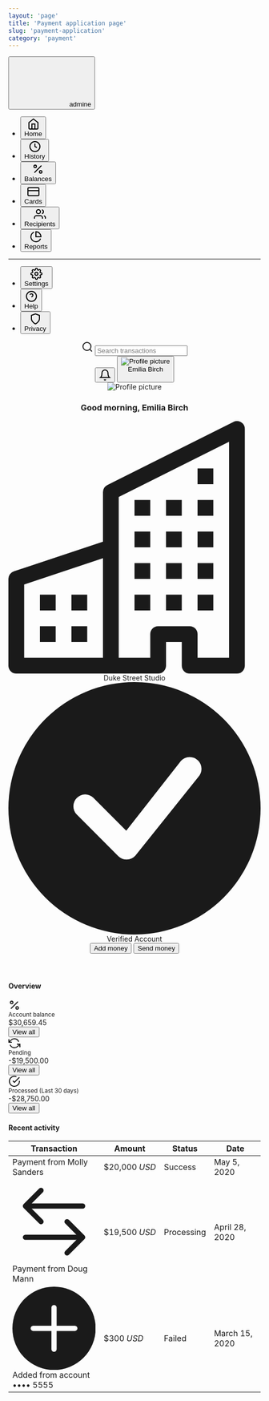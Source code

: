 ```yaml
---
layout: 'page'
title: 'Payment application page'
slug: 'payment-application'
category: 'payment'
---
```


<div className="w-full flex flex-row bg-gray-100 lg:min-h-screen">
  <aside className="bg-teal-700 hidden fixed inset-0 h-full bg-white z-90 w-full lg:-mb-0 md:static lg:h-auto lg:overflow-y-visible lg:w-1/4 lg:block xl:w-1/5">
    <div className="pt-6 pb-2 px-4">
      <button className="flex items-center font-bold text-xl text-white focus:outline-none ml-4" type="button">
        <svg className="w-6 h-auto" width="110" height="97" viewBox="0 0 110 97" fill="none" xmlns="http://www.w3.org/2000/svg">
          <path className="fill-current text-teal-400" d="M0 85.9375C0 88.6725 1.08649 91.2956 3.02046 93.2295C4.95443 95.1635 7.57746 96.25 10.3125 96.25H99.6875C102.423 96.25 105.046 95.1635 106.98 93.2295C108.914 91.2956 110 88.6725 110 85.9375V37.8125C110 35.0775 108.914 32.4544 106.98 30.5205C105.046 28.5865 102.423 27.5 99.6875 27.5H10.3125C7.57746 27.5 4.95443 28.5865 3.02046 30.5205C1.08649 32.4544 0 35.0775 0 37.8125L0 85.9375Z" />
          <path className="fill-current text-teal-500"fillRule="evenodd" clipRule="evenodd" d="M13.75 17.1875C13.75 18.0992 14.1122 18.9735 14.7568 19.6182C15.4015 20.2628 16.2758 20.625 17.1875 20.625H92.8125C93.7242 20.625 94.5985 20.2628 95.2432 19.6182C95.8878 18.9735 96.25 18.0992 96.25 17.1875C96.25 16.2758 95.8878 15.4015 95.2432 14.7568C94.5985 14.1122 93.7242 13.75 92.8125 13.75H17.1875C16.2758 13.75 15.4015 14.1122 14.7568 14.7568C14.1122 15.4015 13.75 16.2758 13.75 17.1875ZM27.5 3.4375C27.5 4.34918 27.8622 5.22352 28.5068 5.86818C29.1515 6.51284 30.0258 6.875 30.9375 6.875H79.0625C79.9742 6.875 80.8485 6.51284 81.4932 5.86818C82.1378 5.22352 82.5 4.34918 82.5 3.4375C82.5 2.52582 82.1378 1.65148 81.4932 1.00682C80.8485 0.362164 79.9742 0 79.0625 0H30.9375C30.0258 0 29.1515 0.362164 28.5068 1.00682C27.8622 1.65148 27.5 2.52582 27.5 3.4375Z" />
        </svg>
        <span className="block ml-4">
          admine
        </span>
      </button>
    </div>
    <nav className="flex flex-col">
      <ul className="w-full flex flex-col p-4 space-y-1">
        <li>
          <button className="text-teal-100 font-medium rounded flex items-center w-full px-4 py-2 bg-teal-800 text-sm focus:outline-none cursor-default" type="button">
            <div className="mr-2 pr-1">
              <svg viewBox="0 0 24 24" width="24" height="24" stroke="currentColor" stroke-width="2" fill="none" strokeLinecap="round" strokeLinejoin="round" className="w-5 h-auto stroke-current text-teal-400">
                <path d="M3 9l9-7 9 7v11a2 2 0 0 1-2 2H5a2 2 0 0 1-2-2z" />
                <polyline points="9 22 9 12 15 12 15 22" />
              </svg>
            </div>
            Home
          </button>
        </li>
        <li>
          <button className="text-teal-100 rounded flex items-center w-full px-4 py-2 text-sm hover:bg-teal-600 hover:text-teal-100 transition-all focus:outline-none active:bg-teal-800" type="button">
            <div className="mr-2 pr-1">
              <svg viewBox="0 0 24 24" width="24" height="24" stroke="currentColor" stroke-width="2" fill="none" strokeLinecap="round" strokeLinejoin="round" className="w-5 h-auto stroke-current text-teal-400">
                <circle cx="12" cy="12" r="10" />
                <polyline points="12 6 12 12 16 14" />
              </svg>
            </div>
            History
          </button>
        </li>
        <li>
          <button className="text-teal-100 rounded flex items-center w-full px-4 py-2 text-sm hover:bg-teal-600 hover:text-teal-100 transition-all focus:outline-none active:bg-teal-800" type="button">
            <div className="mr-2 pr-1">
              <svg viewBox="0 0 24 24" width="24" height="24" stroke="currentColor" stroke-width="2" fill="none" strokeLinecap="round" strokeLinejoin="round" className="w-5 h-auto stroke-current text-teal-400">
                <line x1="19" y1="5" x2="5" y2="19" />
                <circle cx="6.5" cy="6.5" r="2.5" />
                <circle cx="17.5" cy="17.5" r="2.5" />
              </svg>
            </div>
            Balances
          </button>
        </li>
        <li>
          <button className="text-teal-100 rounded flex items-center w-full px-4 py-2 text-sm hover:bg-teal-600 hover:text-teal-100 transition-all focus:outline-none active:bg-teal-800" type="button">
            <div className="mr-2 pr-1">
              <svg viewBox="0 0 24 24" width="24" height="24" stroke="currentColor" stroke-width="2" fill="none" strokeLinecap="round" strokeLinejoin="round" className="w-5 h-auto stroke-current text-teal-400">
                <rect x="1" y="4" width="22" height="16" rx="2" ry="2" />
                <line x1="1" y1="10" x2="23" y2="10" />
              </svg>
            </div>
            Cards
          </button>
        </li>
        <li>
          <button className="text-teal-100 rounded flex items-center w-full px-4 py-2 text-sm hover:bg-teal-600 hover:text-teal-100 transition-all focus:outline-none active:bg-teal-800" type="button">
            <div className="mr-2 pr-1">
              <svg viewBox="0 0 24 24" width="24" height="24" stroke="currentColor" stroke-width="2" fill="none" strokeLinecap="round" strokeLinejoin="round" className="w-5 h-auto stroke-current text-teal-400">
                <path d="M17 21v-2a4 4 0 0 0-4-4H5a4 4 0 0 0-4 4v2" />
                <circle cx="9" cy="7" r="4" />
                <path d="M23 21v-2a4 4 0 0 0-3-3.87" />
                <path d="M16 3.13a4 4 0 0 1 0 7.75" />
              </svg>
            </div>
            Recipients
          </button>
        </li>
        <li>
          <button className="text-teal-100 rounded flex items-center w-full px-4 py-2 text-sm hover:bg-teal-600 hover:text-teal-100 transition-all focus:outline-none active:bg-teal-800" type="button">
            <div className="mr-2 pr-1">
              <svg viewBox="0 0 24 24" width="24" height="24" stroke="currentColor" stroke-width="2" fill="none" strokeLinecap="round" strokeLinejoin="round" className="w-5 h-auto stroke-current text-teal-400">
                <path d="M21.21 15.89A10 10 0 1 1 8 2.83" />
                <path d="M22 12A10 10 0 0 0 12 2v10z" />
              </svg>
            </div>
            Reports
          </button>
        </li>
      </ul>
      <hr className="border-t border-teal-800 my-2 opacity-50" />
      <ul className="w-full flex flex-col p-4 space-y-1">
        <li>
          <button className="text-teal-100 rounded flex items-center w-full px-4 py-2 text-sm hover:bg-teal-600 hover:text-teal-100 transition-all focus:outline-none active:bg-teal-800" type="button">
            <div className="mr-2 pr-1">
              <svg viewBox="0 0 24 24" width="24" height="24" stroke="currentColor" stroke-width="2" fill="none" strokeLinecap="round" strokeLinejoin="round" className="w-5 h-auto stroke-current text-teal-400">
                <circle cx="12" cy="12" r="3" />
                <path d="M19.4 15a1.65 1.65 0 0 0 .33 1.82l.06.06a2 2 0 0 1 0 2.83 2 2 0 0 1-2.83 0l-.06-.06a1.65 1.65 0 0 0-1.82-.33 1.65 1.65 0 0 0-1 1.51V21a2 2 0 0 1-2 2 2 2 0 0 1-2-2v-.09A1.65 1.65 0 0 0 9 19.4a1.65 1.65 0 0 0-1.82.33l-.06.06a2 2 0 0 1-2.83 0 2 2 0 0 1 0-2.83l.06-.06a1.65 1.65 0 0 0 .33-1.82 1.65 1.65 0 0 0-1.51-1H3a2 2 0 0 1-2-2 2 2 0 0 1 2-2h.09A1.65 1.65 0 0 0 4.6 9a1.65 1.65 0 0 0-.33-1.82l-.06-.06a2 2 0 0 1 0-2.83 2 2 0 0 1 2.83 0l.06.06a1.65 1.65 0 0 0 1.82.33H9a1.65 1.65 0 0 0 1-1.51V3a2 2 0 0 1 2-2 2 2 0 0 1 2 2v.09a1.65 1.65 0 0 0 1 1.51 1.65 1.65 0 0 0 1.82-.33l.06-.06a2 2 0 0 1 2.83 0 2 2 0 0 1 0 2.83l-.06.06a1.65 1.65 0 0 0-.33 1.82V9a1.65 1.65 0 0 0 1.51 1H21a2 2 0 0 1 2 2 2 2 0 0 1-2 2h-.09a1.65 1.65 0 0 0-1.51 1z" />
              </svg>
            </div>
            Settings
          </button>
        </li>
        <li>
          <button className="text-teal-100 rounded flex items-center w-full px-4 py-2 text-sm hover:bg-teal-600 hover:text-teal-100 transition-all focus:outline-none active:bg-teal-800" type="button">
            <div className="mr-2 pr-1">
              <svg viewBox="0 0 24 24" width="24" height="24" stroke="currentColor" stroke-width="2" fill="none" strokeLinecap="round" strokeLinejoin="round" className="w-5 h-auto stroke-current text-teal-400">
                <circle cx="12" cy="12" r="10" />
                <path d="M9.09 9a3 3 0 0 1 5.83 1c0 2-3 3-3 3" />
                <line x1="12" y1="17" x2="12.01" y2="17" />
              </svg>
            </div>
            Help
          </button>
        </li>
        <li>
          <button className="text-teal-100 rounded flex items-center w-full px-4 py-2 text-sm hover:bg-teal-600 hover:text-teal-100 transition-all focus:outline-none active:bg-teal-800" type="button">
            <div className="mr-2 pr-1">
              <svg viewBox="0 0 24 24" width="24" height="24" stroke="currentColor" stroke-width="2" fill="none" strokeLinecap="round" strokeLinejoin="round" className="w-5 h-auto stroke-current text-teal-400">
                <path d="M12 22s8-4 8-10V5l-8-3-8 3v7c0 6 8 10 8 10z" />
              </svg>
            </div>
            Privacy
          </button>
        </li>
      </ul>
    </nav>
  </aside>
  <div className="min-h-screen w-full flex flex-col lg:static lg:max-h-full lg:overflow-visible lg:w-3/4 xl:w-4/5">
    <header className="w-full bg-white shadow">
      <div className="shadow-xs">
        <div className="container w-full max-w-screen-xl px-4 md:px-10 lg:px-20">
          <div className="flex items-center border-b border-gray-200 py-1">
            <div className="flex items-center relative">
              <svg viewBox="0 0 24 24" width="24" height="24" stroke="currentColor" stroke-width="2" fill="none" strokeLinecap="round" strokeLinejoin="round" className="w-5 h-auto stroke-current text-gray-400 absolute left-0">
                <circle cx="11" cy="11" r="8" />
                <line x1="21" y1="21" x2="16.65" y2="16.65" />
              </svg>
              <input className="text-sm py-4 pl-8 h-12 border-b border-transparent bg-white focus:outline-none" placeholder="Search transactions" type="search" />
            </div>
            <div className="ml-auto flex items-center space-x-2">
              <button className="text-gray-400 hover:text-gray-500 focus:outline-none" type="button">
                <svg viewBox="0 0 24 24" width="24" height="24" stroke="currentColor" stroke-width="2" fill="none" strokeLinecap="round" strokeLinejoin="round" className="w-5 h-auto stroke-current">
                  <path d="M18 8A6 6 0 0 0 6 8c0 7-3 9-3 9h18s-3-2-3-9" />
                  <path d="M13.73 21a2 2 0 0 1-3.46 0" />
                </svg>
              </button>
              <button className="flex items-center text-sm rounded-md hover:bg-gray-100 px-3 py-2 focus:outline-none" type="button">
                <div className="w-6 h-6 bg-gray-200 rounded-full mr-2">
                  <img className="rounded-full block w-full h-full object-cover" src="https://images.unsplash.com/photo-1494790108377-be9c29b29330?ixlib=rb-1.2.1&ixid=eyJhcHBfaWQiOjEyMDd9&auto=format&fit=crop&w=80&h=80&q=100" alt="Profile picture" />
                </div>
                <div className="text-sm font-medium">
                  Emilia Birch
                </div>
                <div className="ml-2">
                  <svg viewBox="0 0 16 24" height="16" fill="none" stroke-width="2" className="w-2 h-auto stroke-current text-gray-400">
                    <path d="M13 8.517L8 3 3 8.517M3 15.48l5 5.517 5-5.517" />
                  </svg>
                </div>
              </button>
            </div>
          </div>
          <div className="flex flex-col md:flex-row py-6">
            <div className="flex flex-1">
              <div className="flex flex-col sm:flex-row sm:items-center">
                <div className="w-12 h-12 rounded-full bg-gray-200 mr-4 mb-4 sm:mb-0">
                  <img className="rounded-full block w-full h-full object-cover" src="https://images.unsplash.com/photo-1494790108377-be9c29b29330?ixlib=rb-1.2.1&ixid=eyJhcHBfaWQiOjEyMDd9&auto=format&fit=crop&w=80&h=80&q=100" alt="Profile picture" />
                </div>
                <div className="flex flex-col space-y-1">
                  <h3 className="font-semibold text-xl md:text-base">
                    Good morning, Emilia Birch
                  </h3>
                  <div className="flex flex-col justify-start sm:flex-row sm:items-center text-xs space-y-1 sm:space-y-0 sm:space-x-4 text-gray-500">
                    <div className="inline-flex items-center">
                      <svg xmlns="http://www.w3.org/2000/svg" viewBox="0 0 16 16" className="w-3 h-auto fill-current text-gray-400 mr-2" fill="currentColor">
                        <path fillRule="evenodd" d="M14.763.075A.5.5 0 0115 .5v15a.5.5 0 01-.5.5h-3a.5.5 0 01-.5-.5V14h-1v1.5a.5.5 0 01-.5.5h-9a.5.5 0 01-.5-.5V10a.5.5 0 01.342-.474L6 7.64V4.5a.5.5 0 01.276-.447l8-4a.5.5 0 01.487.022zM6 8.694L1 10.36V15h5V8.694zM7 15h2v-1.5a.5.5 0 01.5-.5h2a.5.5 0 01.5.5V15h2V1.309l-7 3.5V15z" />
                        <path d="M2 11h1v1H2v-1zm2 0h1v1H4v-1zm-2 2h1v1H2v-1zm2 0h1v1H4v-1zm4-4h1v1H8V9zm2 0h1v1h-1V9zm-2 2h1v1H8v-1zm2 0h1v1h-1v-1zm2-2h1v1h-1V9zm0 2h1v1h-1v-1zM8 7h1v1H8V7zm2 0h1v1h-1V7zm2 0h1v1h-1V7zM8 5h1v1H8V5zm2 0h1v1h-1V5zm2 0h1v1h-1V5zm0-2h1v1h-1V3z" />
                      </svg>
                      Duke Street Studio
                    </div>
                    <div className="inline-flex items-center">
                      <svg xmlns="http://www.w3.org/2000/svg" viewBox="0 0 16 16" className="w-3 h-auto fill-current text-green-400 mr-2" fill="currentColor">
                        <path fillRule="evenodd" d="M16 8A8 8 0 110 8a8 8 0 0116 0zm-3.97-3.03a.75.75 0 00-1.08.022L7.477 9.417 5.384 7.323a.75.75 0 00-1.06 1.06L6.97 11.03a.75.75 0 001.079-.02l3.992-4.99a.75.75 0 00-.01-1.05z" />
                      </svg>
                      Verified Account
                    </div>
                  </div>
                </div>
              </div>
            </div>
            <div className="pt-6 md:pt-0">
              <div className="flex flex-col sm:flex-row sm:items-center space-y-4 sm:space-y-0 sm:space-x-4">
                <button className="sm:w-auto bg-white text-gray-800 border border-gray-200 font-medium text-base sm:text-sm rounded px-6 py-3 sm:px-4 sm:py-2 focus:outline-none focus:shadow-outline-gray hover:border-gray-300 active:border-gray-400 wrap" type="button">
                  Add money
                </button>
                <button className="sm:w-auto bg-teal-600 text-white border border-transparent font-medium text-base sm:text-sm rounded px-6 py-3 sm:px-4 sm:py-2 hover:bg-teal-500 focus:outline-none focus:shadow-outline-teal active:bg-teal-700" type="button">
                  Send money
                </button>
              </div>
            </div>
          </div>
        </div>
      </div>
    </header>
    <div className="w-full flex-1">
      <div className="container w-full max-w-screen-xl px-5 md:px-10 lg:px-20">
        <div className="space-y-6 py-6 lg:py-10">
          <div className="flex flex-col">
            <h4 className="text-lg sm:text-base font-medium mb-4 sm:mb-2">
              Overview
            </h4>
            <div className="grid grid-cols-1 md:grid-cols-3 gap-6 w-full">
              <div className="flex flex-col bg-white rounded shadow">
                <div className="flex flex-1 items-center px-6 pt-4 pb-2">
                  <div className="mr-4">
                    <svg viewBox="0 0 24 24" width="24" height="24" stroke="currentColor" stroke-width="2" fill="none" strokeLinecap="round" strokeLinejoin="round" className="w-5 h-auto stroke-current text-gray-400">
                      <line x1="19" y1="5" x2="5" y2="19" />
                      <circle cx="6.5" cy="6.5" r="2.5" />
                      <circle cx="17.5" cy="17.5" r="2.5" />
                    </svg>
                  </div>
                  <div className="flex-1">
                    <small className="text-gray-500 text-xs block mb-px">
                      Account balance
                    </small>
                    <div className="font-medium">
                      $30,659.45
                    </div>
                  </div>
                </div>
                <div className="bg-gray-50 rounded-b px-6 py-2 leading-none text-sm">
                  <button className="font-medium text-teal-500 my-1" type="button">
                    View all
                  </button>
                </div>
              </div>
              <div className="flex flex-col bg-white rounded shadow">
                <div className="flex flex-1 items-center px-6 pt-4 pb-2">
                  <div className="mr-4">
                    <svg viewBox="0 0 24 24" width="24" height="24" stroke="currentColor" stroke-width="2" fill="none" strokeLinecap="round" strokeLinejoin="round" className="w-5 h-auto stroke-current text-gray-400">
                      <polyline points="1 4 1 10 7 10" />
                      <polyline points="23 20 23 14 17 14" />
                      <path d="M20.49 9A9 9 0 0 0 5.64 5.64L1 10m22 4l-4.64 4.36A9 9 0 0 1 3.51 15" />
                    </svg>
                  </div>
                  <div className="flex-1">
                    <small className="text-gray-500 text-xs block mb-px">
                      Pending
                    </small>
                    <div className="font-medium">
                      -$19,500.00
                    </div>
                  </div>
                </div>
                <div className="bg-gray-50 rounded-b px-6 py-2 leading-none text-sm">
                  <button className="font-medium text-teal-500 my-1" type="button">
                    View all
                  </button>
                </div>
              </div>
              <div className="flex flex-col bg-white rounded shadow">
                <div className="flex flex-1 items-center px-6 pt-4 pb-2">
                  <div className="mr-4">
                    <svg viewBox="0 0 24 24" width="24" height="24" stroke="currentColor" stroke-width="2" fill="none" strokeLinecap="round" strokeLinejoin="round" className="w-5 h-auto stroke-current text-gray-400">
                      <path d="M22 11.08V12a10 10 0 1 1-5.93-9.14" />
                      <polyline points="22 4 12 14.01 9 11.01" />
                    </svg>
                  </div>
                  <div className="flex-1">
                    <small className="text-gray-500 text-xs block mb-px">
                      Processed (Last 30 days)
                    </small>
                    <div className="font-medium">
                      -$28,750.00
                    </div>
                  </div>
                </div>
                <div className="bg-gray-50 rounded-b px-6 py-2 leading-none text-sm">
                  <button className="font-medium text-teal-500 my-1" type="button">
                    View all
                  </button>
                </div>
              </div>
            </div>
          </div>
          <div className="flex flex-col">
            <h4 className="text-base font-medium mb-2">
              Recent activity
            </h4>
            <div className="text-left rounded overflow-hidden shadow bg-white text-sm w-full">
              <table className="min-w-full border-collapse text-gray-500">
                <thead>
                  <tr>
                    <th className="uppercase font-medium text-gray-500 text-xs tracking-wider bg-gray-50 px-5 py-3 text-left whitespace-normal leading-normal border-b border-gray-200">
                      Transaction
                    </th>
                    <th className="uppercase font-medium text-gray-500 text-xs tracking-wider bg-gray-50 px-5 py-3 text-left whitespace-normal leading-normal border-b border-gray-200">
                      Amount
                    </th>
                    <th className="uppercase font-medium text-gray-500 text-xs tracking-wider bg-gray-50 px-5 py-3 text-left whitespace-normal leading-normal border-b border-gray-200">
                      Status
                    </th>
                    <th className="uppercase font-medium text-gray-500 text-xs tracking-wider bg-gray-50 px-5 py-3 text-left whitespace-normal leading-normal border-b border-gray-200">
                      Date
                    </th>
                  </tr>
                </thead>
                <tbody>
                  <tr>
                    <td className="px-5 py-4 text-left border-b border-gray-200">
                      Payment from Molly Sanders
                    </td>
                    <td className="px-5 py-4 text-left border-b border-gray-200">
                      <div className="inline-flex items-center text-gray-800">
                        $20,000&nbsp;<em className="not-italic text-gray-400">USD</em>
                      </div>
                    </td>
                    <td className="px-5 py-4 text-left border-b border-gray-200">
                      <div className="inline-flex items-center bg-green-100 text-green-600 font-medium rounded-full px-2 py-1 leading-none">
                        Success
                      </div>
                    </td>
                    <td className="px-5 py-4 text-left border-b border-gray-200">
                      May 5, 2020
                    </td>
                  </tr>
                  <tr>
                    <td className="px-5 py-4 text-left border-b border-gray-200">
                      <div className="flex items-center">
                        <div className="w-7">
                          <svg className="w-4 h-auto fill-current text-gray-400" xmlns="http://www.w3.org/2000/svg" viewBox="0 0 16 16" fill="currentColor">
                            <path fillRule="evenodd" d="M10.146 7.646a.5.5 0 01.708 0l3 3a.5.5 0 010 .708l-3 3a.5.5 0 01-.708-.708L12.793 11l-2.647-2.646a.5.5 0 010-.708z" />
                            <path fillRule="evenodd" d="M2 11a.5.5 0 01.5-.5H13a.5.5 0 010 1H2.5A.5.5 0 012 11zm3.854-9.354a.5.5 0 010 .708L3.207 5l2.647 2.646a.5.5 0 11-.708.708l-3-3a.5.5 0 010-.708l3-3a.5.5 0 01.708 0z" />
                            <path fillRule="evenodd" d="M2.5 5a.5.5 0 01.5-.5h10.5a.5.5 0 010 1H3a.5.5 0 01-.5-.5z" />
                          </svg>
                        </div>
                        Payment from Doug Mann
                      </div>
                    </td>
                    <td className="px-5 py-4 text-left border-b border-gray-200">
                      <div className="inline-flex items-center text-gray-800">
                        $19,500&nbsp;<em className="not-italic text-gray-400">USD</em>
                      </div>
                    </td>
                    <td className="px-5 py-4 text-left border-b border-gray-200">
                      <div className="inline-flex items-center bg-yellow-100 text-yellow-600 font-medium rounded-full px-2 py-1 leading-none">
                        Processing
                      </div>
                    </td>
                    <td className="px-5 py-4 text-left border-b border-gray-200">
                      April 28, 2020
                    </td>
                  </tr>
                  <tr>
                    <td className="px-5 py-4 text-left">
                      <div className="flex items-center">
                        <div className="w-7">
                          <svg className="w-4 h-auto fill-current text-gray-400" xmlns="http://www.w3.org/2000/svg" viewBox="0 0 16 16" fill="currentColor">
                            <path fill-rule="evenodd" d="M16 8A8 8 0 110 8a8 8 0 0116 0zM8.5 4a.5.5 0 00-1 0v3.5H4a.5.5 0 000 1h3.5V12a.5.5 0 001 0V8.5H12a.5.5 0 000-1H8.5V4z" />
                          </svg>
                        </div>
                        Added from account •••• 5555
                      </div>
                    </td>
                    <td className="px-5 py-4 text-left">
                      <div className="inline-flex items-center text-gray-800">
                        $300&nbsp;<em className="not-italic text-gray-400">USD</em>
                      </div>
                    </td>
                    <td className="px-5 py-4 text-left">
                      <div className="inline-flex items-center bg-gray-100 text-gray-700 font-medium rounded-full px-2 py-1 leading-none">
                        Failed
                      </div>
                    </td>
                    <td className="px-5 py-4 text-left">
                      March 15, 2020
                    </td>
                  </tr>
                </tbody>
              </table>
            </div>
          </div>
        </div>
      </div>
    </div>
  </div>
</div>